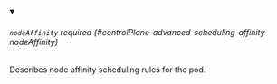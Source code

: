 


<details className="config-field" data-expandable="true" open>
<summary>

###### `nodeAffinity` <span className="config-field-required" data-required="false">required</span> <span className="config-field-type"></span> <span className="config-field-default"></span> <span className="config-field-enum"></span> {#controlPlane-advanced-scheduling-affinity-nodeAffinity}

Describes node affinity scheduling rules for the pod.

</summary>

<PartialNodeaffinityreference />


</details>
